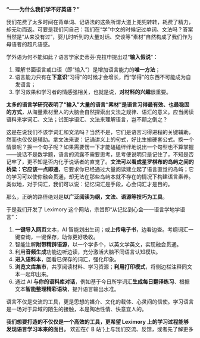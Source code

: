 
**“——为什么我们学不好英语？”**

我们花费了太多时间在背单词、记语法的这条所谓大道上兜兜转转，耗费了精力，却无功而返。可要是我们问自己：我们在“学”中文的时候记过单词、文法吗？答案当然是“从来没有过”，婴儿时听到的大量对话、交谈等“素材”自然构成了我们作为母语者的超凡语感。

学外语为何不能如此？语言学家史蒂芬·克拉申提出过“**输入假说**”：

1. 理解书面语言或口语（即“输入”）是增加语言能力的**唯一方法**；
2. 语言能力只有在**下意识**“习得”的时候才会增长，而“学得”的东西不可能成为自发语言；
3. 学习效果和学习者的情感强相关，也就是说，**对材料的兴趣**很重要。

**太多的语言学研究表明了“输入”大量的语言“素材”是语言习得最有效、也最稳固的方式**，从海量素材里人的大脑会自然探索出文法之规律、语汇的意义。应当阅读语料来学词汇、文法；试图学语汇、文法来理解语言，岂不颠之倒之？

这是在说我们不该学词汇和文法吗？当然不是，它们是语言习得进程的关键辅助，然而也仅仅是辅助。拿文法来说：记诵讲义上的句式，好比生搬硬套公式。换一个情景呢？换一个句子呢？如果需要愣一下才能磕磕绊绊地说出一个句型也不算掌握——说话不是数学题，语言的流露不需要思考，思考便说明只是记住了，不知是否记牢了，更不知是否内化于说话者的直觉了。**文法可以看成星罗棋布的岛屿之间的桥梁：它应该一点即通**，它要求你已经通过大量阅读建立起了语言直觉的岛屿；它的学习可以使你融会贯通，却无法在那些岛屿本就不存在的情况下构建语言素养。类似地，对于词汇，我们可以说：记忆词汇是手段，心会词汇才是目的。

那么，正确的路径绝对是**以广泛阅读为纲，文法、语源等技巧为工具**。

于是我们开发了 Leximory 这个网站，宗旨即“从记忆到心会——语言学地学语言”：

1. **一键导入网页**文本，AI 智能划出生词；或**上传电子书**，边看边查。考纲词汇一键查询，一键保存，助你更好吸收。
2. 智能注解**附带精辟语源**，以一个学多个，以英文学英文，实现融会贯通。
3. 利用**音频生成**功能边听边读，充分激活大脑不同语言认知模块。
4. **进入语料本**，回看已保存的词汇，强化印象。
5. **浏览文库集市**，共享阅读材料、学习资源；**利用打印模式**，将侧边栏注释同文本一起印出来。
6. 通过 AI **与你的语料库对话**，例如基于今日所学词汇**生成每日翻译练习**、根据文本**智能整理精彩语块**，提升语言输出水准。

<div className='my-4 not-prose font-formal'>
    <LeximoryGuide />
</div>

语言不仅是交流的工具，更是思想的媒介、文化的载体、心灵间的信使。学习语言是一场对于异域的陌生的接触，本是陶冶性情、快意宜人的。

**我们想要打造的不仅仅是一个高效的工具，更希望 Leximory 上的学习过程能够发现语言学习本来的面目。** 欢迎在<Link href={BILIBILI_LINK} className='underline-offset-4'>{' B 站'}</Link>上与我们交流、反馈，或者先<Link href='/about' className='font-semibold underline-offset-4'>了解更多<PiFastForwardDuotone className='inline ml-1.5 text-primary text-xl' /></Link>
